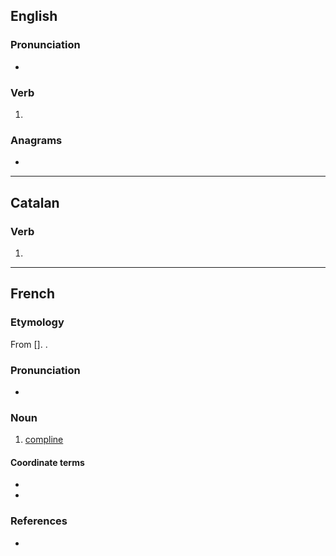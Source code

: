 ==English==

===Pronunciation===
* {{IPA|en|/kəmˈplaɪz/}}

===Verb===
{{head|en|verb form}}

# {{en-third-person singular of|comply}}

===Anagrams===
* {{anagrams|en|a=ceilmops|clipsome|compiles|polemics|simploce}}

----

==Catalan==

===Verb===
{{head|ca|verb form}}

# {{ca-verb form of|p=2|n=sg|t=impf|m=ind|complir}}

----

==French==

===Etymology===
From {{der|fr|la|complētus|complētae}} [{{m|la|hora|horae}}]. {{doublet|fr|complet|alt1=complète}}.

===Pronunciation===
* {{fr-IPA}}

===Noun===
{{fr-noun|f-p}}

# {{lb|fr|Christianity}} [[compline]]

====Coordinate terms====
* {{l|fr|matines}}
* {{l|fr|vêpres}}

===References===
* {{R:TLFi}}